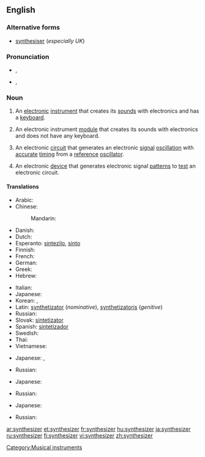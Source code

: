 {{wikipedia}}
==English==

===Alternative forms===
* [[synthesiser]] (''especially UK'')

===Pronunciation===
* {{a|UK}} {{IPA|/ˈsɪn.θəˌsaɪ.zə(ɹ)/}}, {{SAMPA|/"sIn.T@%saI.z@(r)/}}
* {{a|US}} {{IPA|/ˈsɪn.θəˌsaɪ.zɚ/}}, {{SAMPA|/"sIn.T@%saI.z@`/}}

===Noun===
{{en-noun}}

# {{music}} An [[electronic]] [[instrument]] that creates its [[sound]]s with electronics and has a [[keyboard]].
# {{music}} An electronic instrument [[module]] that creates its sounds with electronics and does not have any keyboard.
# {{electronics}} An electronic [[circuit]] that generates an electronic [[signal]] [[oscillation]] with [[accurate]] [[timing]] from a [[reference]] [[oscillator]].
# {{electronics}} An electronic [[device]] that generates electronic signal [[pattern]]s to [[test]] an electronic circuit.

====Translations====
{{trans-top|music: an electronic keyboard instrument}}
* Arabic: {{t|ar|سنثسيزر|m|tr=sinthisayzar|sc=Arab}}
* Chinese:
*: Mandarin: {{t|zh|合成器|tr=héchéngqì|sc=Hani}}
* Danish: {{t-|da|synthesizer}}
* Dutch: {{t-|nl|synthesizer}}
* Esperanto: [[sintezilo]], [[sinto]]
* Finnish: {{t+|fi|syntetisaattori}}
* French: {{t+|fr|synthétiseur}}
* German: {{t+|de|Synthesizer}}
* Greek: {{t+|el|συνθέτης|tr=synthétēs}}
* Hebrew: {{t|he|סינתיסייזר|sc=Hebr}}
{{trans-mid}}
* Italian: {{t+|it|sintetizzatore}}
* Japanese: {{t+|ja|シンセサイザー|tr=shinsesaizā}}
* Korean: {{t|ko|합성기|tr=hapseonggi|sc=Kore}},  {{t|ko|신시사이저|tr=sinsisaijeo|sc=Kore}}
* Latin: [[synthetizator]] (''nominative''), [[synthetizatoris]] (''genitive'')
* Russian: {{t+|ru|синтезатор|m|tr=sintezátor}}
* Slovak: [[sintetizator]]
* Spanish: [[sintetizador]]
* Swedish: {{t-|sv|synthesizer}}
* Thai: {{t|th|ซินธิไซเซอร์|tr=sin-thi-sy-ser}}
* Vietnamese: {{t|vi|bộ tổng hợp}}
{{trans-bottom}}

{{trans-top|music: an electronic instrument module without a keyboard}}
* Japanese: {{t+|ja|シンセサイザー|tr=shinsesaizā}}, {{t+|ja|音源|tr=ongen}}
{{trans-mid}}
* Russian: {{t+|ru|синтезатор|m|tr=sintezátor}}
{{trans-bottom}}

{{trans-top|electronics: an electronic circuit that generates an electronic signal oscillation}}
* Japanese: {{t+|ja|シンセサイザー|tr=shinsesaizā}}
{{trans-mid}}
* Russian: {{t+|ru|синтезатор|m|tr=sintezátor}}
{{trans-bottom}}

{{trans-top|electronics: an electronic device that generates electronic signal patterns}}
* Japanese: {{t+|ja|シンセサイザー|tr=shinsesaizā}}
{{trans-mid}}
* Russian: {{t+|ru|синтезатор|m|tr=sintezátor}}
{{trans-bottom}}

[[Category:Musical instruments]]

[[ar:synthesizer]]
[[et:synthesizer]]
[[fr:synthesizer]]
[[hu:synthesizer]]
[[ja:synthesizer]]
[[ru:synthesizer]]
[[fi:synthesizer]]
[[vi:synthesizer]]
[[zh:synthesizer]]
